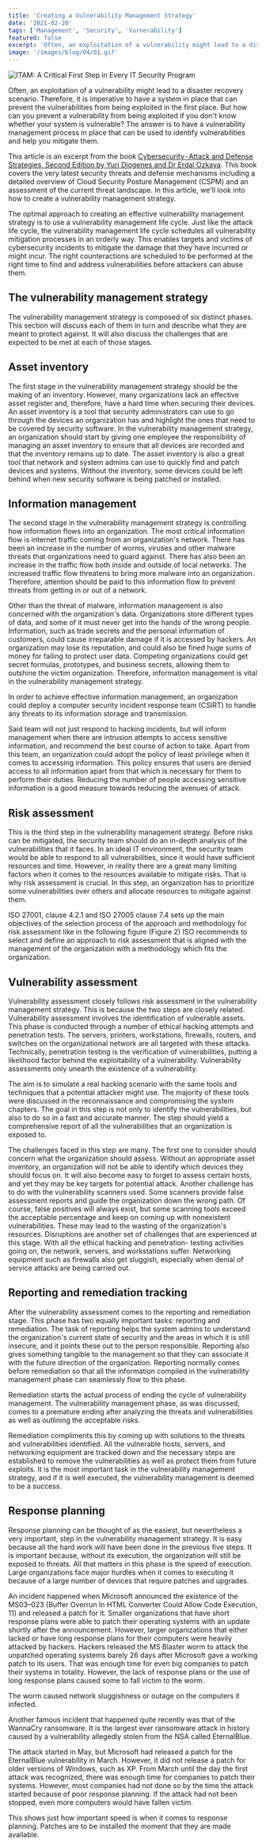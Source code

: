 ```yaml
---
title: 'Creating a Vulnerability Management Strategy'
date: '2021-02-20'
tags: ['Management', 'Security', 'Vurnerability']
featured: false
excerpt: 'Often, an exploitation of a vulnerability might lead to a disaster recovery scenario. Therefore, it is imperative to have a system in place that can prevent the vulnerabilities from being exploited in the first place.'
image: '/images/blog/04/01.gif'
---
```


![ITAM: A Critical First Step in Every IT Security Program](/images/blog/04/01.gif)

Often, an exploitation of a vulnerability might lead to a disaster recovery scenario. Therefore, it is imperative to have a system in place that can prevent the vulnerabilities from being exploited in the first place. But how can you prevent a vulnerability from being exploited if you don't know whether your system is vulnerable? The answer is to have a vulnerability management process in place that can be used to identify vulnerabilities and help you mitigate them.

This article is an excerpt from the book [Cybersecurity - Attack and Defense Strategies, Second Edition by Yuri Diogenes and Dr Erdal Ozkaya](https://www.amazon.com/Cybersecurity-state-art-organization-cybercriminals/dp/183882779X?utm_source=zsecurity&utm_medium=referral&utm_campaign=OutreachB14858Dollar5). This book covers the very latest security threats and defense mechanisms including a detailed overview of Cloud Security Posture Management (CSPM) and an assessment of the current threat landscape. In this article, we'll look into how to create a vulnerability management strategy.

The optimal approach to creating an effective vulnerability management strategy is to use a vulnerability management life cycle. Just like the attack life cycle, the vulnerability management life cycle schedules all vulnerability mitigation processes in an orderly way. This enables targets and victims of cybersecurity incidents to mitigate the damage that they have incurred or might incur. The right counteractions are scheduled to be performed at the right time to find and address vulnerabilities before attackers can abuse them.

## The vulnerability management strategy

The vulnerability management strategy is composed of six distinct phases. This section will discuss each of them in turn and describe what they are meant to protect against. It will also discuss the challenges that are expected to be met at each of those stages.

## Asset inventory

The first stage in the vulnerability management strategy should be the making of an inventory. However, many organizations lack an effective asset register and, therefore, have a hard time when securing their devices. An asset inventory is a tool that security administrators can use to go through the devices an organization has and highlight the ones that need to be covered by security software. In the vulnerability management strategy, an organization should start by giving one employee the responsibility of managing an asset inventory to ensure that all devices are recorded and that the inventory remains up to date. The asset inventory is also a great tool that network and system admins can use to quickly find and patch devices and systems. Without the inventory, some devices could be left behind when new security software is being patched or installed.

## Information management

The second stage in the vulnerability management strategy is controlling how information flows into an organization. The most critical information flow is internet traffic coming from an organization's network. There has been an increase in the number of worms, viruses and other malware threats that organizations need to guard against. There has also been an increase in the traffic flow both inside and outside of local networks. The increased traffic flow threatens to bring more malware into an organization. Therefore, attention should be paid to this information flow to prevent threats from getting in or out of a network.

Other than the threat of malware, information management is also concerned with the organization's data. Organizations store different types of data, and some of it must never get into the hands of the wrong people. Information, such as trade secrets and the personal information of customers, could cause irreparable damage if it is accessed by hackers. An organization may lose its reputation, and could also be fined huge sums of money for failing to protect user data. Competing organizations could get secret formulas, prototypes, and business secrets, allowing them to outshine the victim organization. Therefore, information management is vital in the vulnerability management strategy.

In order to achieve effective information management, an organization could deploy a computer security incident response team (CSIRT) to handle any threats to its information storage and transmission.

Said team will not just respond to hacking incidents, but will inform management when there are intrusion attempts to access sensitive information, and recommend the best course of action to take. Apart from this team, an organization could adopt the policy of least privilege when it comes to accessing information. This policy ensures that users are denied access to all information apart from that which is necessary for them to perform their duties. Reducing the number of people accessing sensitive information is a good measure towards reducing the avenues of attack.

## Risk assessment

This is the third step in the vulnerability management strategy. Before risks can be mitigated, the security team should do an in-depth analysis of the vulnerabilities that it faces. In an ideal IT environment, the security team would be able to respond to all vulnerabilities, since it would have sufficient resources and time. However, in reality there are a great many limiting factors when it comes to the resources available to mitigate risks. That is why risk assessment is crucial. In this step, an organization has to prioritize some vulnerabilities over others and allocate resources to mitigate against them.

ISO 27001, clause 4.2.1 and ISO 27005 clause 7.4 sets up the main objectives of the selection process of the approach and methodology for risk assessment like in the following figure (Figure 2) ISO recommends to select and define an approach to risk assessment that is aligned with the management of the organization with a methodology which fits the organization.

## Vulnerability assessment

Vulnerability assessment closely follows risk assessment in the vulnerability management strategy. This is because the two steps are closely related. Vulnerability assessment involves the identification of vulnerable assets. This phase is conducted through a number of ethical hacking attempts and penetration tests. The servers, printers, workstations, firewalls, routers, and switches on the organizational network are all targeted with these attacks. Technically, penetration testing is the verification of vulnerabilities, putting a likelihood factor behind the exploitability of a vulnerability. Vulnerability assessments only unearth the existence of a vulnerability.

The aim is to simulate a real hacking scenario with the same tools and techniques that a potential attacker might use. The majority of these tools were discussed in the reconnaissance and compromising the system chapters. The goal in this step is not only to identify the vulnerabilities, but also to do so in a fast and accurate manner. The step should yield a comprehensive report of all the vulnerabilities that an organization is exposed to.

The challenges faced in this step are many. The first one to consider should concern what the organization should assess. Without an appropriate asset inventory, an organization will not be able to identify which devices they should focus on. It will also become easy to forget to assess certain hosts, and yet they may be key targets for potential attack. Another challenge has to do with the vulnerability scanners used. Some scanners provide false assessment reports and guide the organization down the wrong path. Of course, false positives will always exist, but some scanning tools exceed the acceptable percentage and keep on coming up with nonexistent vulnerabilities. These may lead to the wasting of the organization's resources. Disruptions are another set of challenges that are experienced at this stage. With all the ethical hacking and penetration- testing activities going on, the network, servers, and workstations suffer. Networking equipment such as firewalls also get sluggish, especially when denial of service attacks are being carried out.

## Reporting and remediation tracking

After the vulnerability assessment comes to the reporting and remediation stage. This phase has two equally important tasks: reporting and remediation. The task of reporting helps the system admins to understand the organization's current state of security and the areas in which it is still insecure, and it points these out to the person responsible. Reporting also gives something tangible to the management so that they can associate it with the future direction of the organization. Reporting normally comes before remediation so that all the information compiled in the vulnerability management phase can seamlessly flow to this phase.

Remediation starts the actual process of ending the cycle of vulnerability management. The vulnerability management phase, as was discussed, comes to a premature ending after analyzing the threats and vulnerabilities as well as outlining the acceptable risks.

Remediation compliments this by coming up with solutions to the threats and vulnerabilities identified. All the vulnerable hosts, servers, and networking equipment are tracked down and the necessary steps are established to remove the vulnerabilities as well as protect them from future exploits. It is the most important task in the vulnerability management strategy, and if it is well executed, the vulnerability management is deemed to be a success.

## Response planning

Response planning can be thought of as the easiest, but nevertheless a very important, step in the vulnerability management strategy. It is easy because all the hard work will have been done in the previous five steps. It is important because, without its execution, the organization will still be exposed to threats. All that matters in this phase is the speed of execution. Large organizations face major hurdles when it comes to executing it because of a large number of devices that require patches and upgrades.

An incident happened when Microsoft announced the existence of the MS03–023 (Buffer Overrun In HTML Converter Could Allow Code Execution, 11) and released a patch for it. Smaller organizations that have short response plans were able to patch their operating systems with an update shortly after the announcement. However, larger organizations that either lacked or have long response plans for their computers were heavily attacked by hackers. Hackers released the MS Blaster worm to attack the unpatched operating systems barely 26 days after Microsoft gave a working patch to its users. That was enough time for even big companies to patch their systems in totality. However, the lack of response plans or the use of long response plans caused some to fall victim to the worm.

The worm caused network sluggishness or outage on the computers it infected.

Another famous incident that happened quite recently was that of the WannaCry ransomware. It is the largest ever ransomware attack in history caused by a vulnerability allegedly stolen from the NSA called EternalBlue.

The attack started in May, but Microsoft had released a patch for the EternalBlue vulnerability in March. However, it did not release a patch for older versions of Windows, such as XP. From March until the day the first attack was recognized, there was enough time for companies to patch their systems. However, most companies had not done so by the time the attack started because of poor response planning. If the attack had not been stopped, even more computers would have fallen victim.

This shows just how important speed is when it comes to response planning. Patches are to be installed the moment that they are made available.
